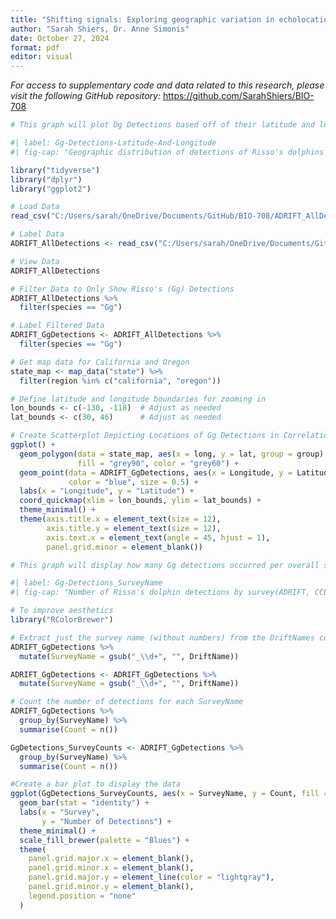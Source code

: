 ```yaml
---
title: "Shifting signals: Exploring geographic variation in echolocation clicks of Risso's dolphins in the California Current"
author: "Sarah Shiers, Dr. Anne Simonis"
date: October 27, 2024
format: pdf
editor: visual
---
```


*For access to supplementary code and data related to this research, please visit the following GitHub repository:* <https://github.com/SarahShiers/BIO-708>

```r
# This graph will plot Dg Detections based off of their latitude and longitude

#| label: Gg-Detections-Latitude-And-Longitude
#| fig-cap: "Geographic distribution of detections of Risso's dolphins in the California Current. Each point represents a detection, highlighting the spatial variability of detections across the surveyed area."

library("tidyverse")
library("dplyr")
library("ggplot2")

# Load Data
read_csv("C:/Users/sarah/OneDrive/Documents/GitHub/BIO-708/ADRIFT_AllDetections_wGPS.csv")

# Label Data
ADRIFT_AllDetections <- read_csv("C:/Users/sarah/OneDrive/Documents/GitHub/BIO-708/ADRIFT_AllDetections_wGPS.csv")

# View Data
ADRIFT_AllDetections

# Filter Data to Only Show Risso's (Gg) Detections
ADRIFT_AllDetections %>%
  filter(species == "Gg")

# Label Filtered Data
ADRIFT_GgDetections <- ADRIFT_AllDetections %>%
  filter(species == "Gg")

# Get map data for California and Oregon
state_map <- map_data("state") %>%
  filter(region %in% c("california", "oregon"))

# Define latitude and longitude boundaries for zooming in
lon_bounds <- c(-130, -118)  # Adjust as needed
lat_bounds <- c(30, 46)      # Adjust as needed

# Create Scatterplot Depicting Locations of Gg Detections in Correlation to Latitude and Longitude
ggplot() +
  geom_polygon(data = state_map, aes(x = long, y = lat, group = group), 
               fill = "grey90", color = "grey60") +
  geom_point(data = ADRIFT_GgDetections, aes(x = Longitude, y = Latitude), 
             color = "blue", size = 0.5) +
  labs(x = "Longitude", y = "Latitude") +
  coord_quickmap(xlim = lon_bounds, ylim = lat_bounds) + 
  theme_minimal() +
  theme(axis.title.x = element_text(size = 12),
        axis.title.y = element_text(size = 12),
        axis.text.x = element_text(angle = 45, hjust = 1),
        panel.grid.minor = element_blank())
```

```r
# This graph will display how many Gg detections occurred per overall survey (ie ADRIFT, CCES, PASCAL)

#| label: Gg-Detections_SurveyName
#| fig-cap: "Number of Risso's dolphin detections by survey(ADRIFT, CCES, and PASCAL). Each bar represents the sum of detections from each survey, emphasizing variations in detection rates among the surveys."

# To improve aesthetics
library("RColorBrewer")

# Extract just the survey name (without numbers) from the DriftNames column to create a new column
ADRIFT_GgDetections %>%
  mutate(SurveyName = gsub("_\\d+", "", DriftName))

ADRIFT_GgDetections <- ADRIFT_GgDetections %>%
  mutate(SurveyName = gsub("_\\d+", "", DriftName))

# Count the number of detections for each SurveyName
ADRIFT_GgDetections %>%
  group_by(SurveyName) %>%
  summarise(Count = n())

GgDetections_SurveyCounts <- ADRIFT_GgDetections %>%
  group_by(SurveyName) %>%
  summarise(Count = n())

#Create a bar plot to display the data
ggplot(GgDetections_SurveyCounts, aes(x = SurveyName, y = Count, fill = SurveyName)) +
  geom_bar(stat = "identity") +
  labs(x = "Survey", 
       y = "Number of Detections") +
  theme_minimal() +
  scale_fill_brewer(palette = "Blues") +
  theme(
    panel.grid.major.x = element_blank(), 
    panel.grid.minor.x = element_blank(), 
    panel.grid.major.y = element_line(color = "lightgray"),  
    panel.grid.minor.y = element_blank(),
    legend.position = "none"
  )
```
